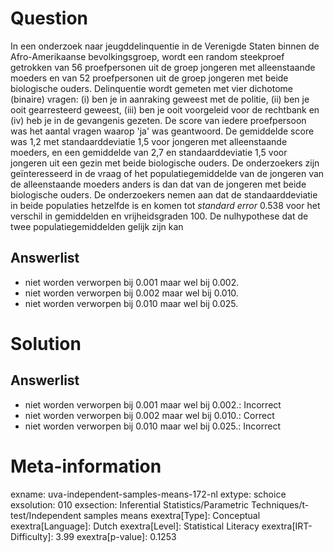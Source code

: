 Question
========

In een onderzoek naar jeugddelinquentie in de Verenigde Staten binnen de
Afro-Amerikaanse bevolkingsgroep, wordt een random steekproef getrokken
van 56 proefpersonen uit de groep jongeren met alleenstaande moeders en
van 52 proefpersonen uit de groep jongeren met beide biologische ouders.
Delinquentie wordt gemeten met vier dichotome (binaire) vragen: (i) ben
je in aanraking geweest met de politie, (ii) ben je ooit gearresteerd
geweest, (iii) ben je ooit voorgeleid voor de rechtbank en (iv) heb je
in de gevangenis gezeten. De score van iedere proefpersoon was het
aantal vragen waarop \'ja\' was geantwoord. De gemiddelde score was 1,2
met standaarddeviatie 1,5 voor jongeren met alleenstaande moeders, en
een gemiddelde van 2,7 en standaarddeviatie 1,5 voor jongeren uit een
gezin met beide biologische ouders. De onderzoekers zijn geïnteresseerd
in de vraag of het populatiegemiddelde van de jongeren van de
alleenstaande moeders anders is dan dat van de jongeren met beide
biologische ouders. De onderzoekers nemen aan dat de standaarddeviatie
in beide populaties hetzelfde is en komen tot *standard error* 0.538
voor het verschil in gemiddelden en vrijheidsgraden 100. De nulhypothese
dat de twee populatiegemiddelden gelijk zijn kan

Answerlist
----------

* niet worden verworpen bij 0.001 maar wel bij 0.002.
* niet worden verworpen bij 0.002 maar wel bij 0.010.
* niet worden verworpen bij 0.010 maar wel bij 0.025.

Solution
========

Answerlist
----------

* niet worden verworpen bij 0.001 maar wel bij 0.002.: Incorrect
* niet worden verworpen bij 0.002 maar wel bij 0.010.: Correct
* niet worden verworpen bij 0.010 maar wel bij 0.025.: Incorrect

Meta-information
================
exname: uva-independent-samples-means-172-nl
extype: schoice
exsolution: 010
exsection: Inferential Statistics/Parametric Techniques/t-test/Independent samples means
exextra[Type]: Conceptual
exextra[Language]: Dutch
exextra[Level]: Statistical Literacy
exextra[IRT-Difficulty]: 3.99
exextra[p-value]: 0.1253
